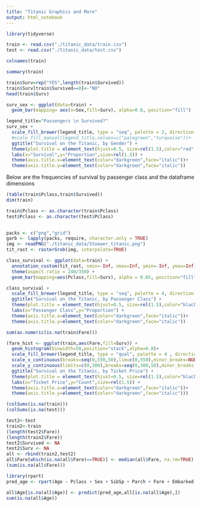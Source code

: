 ```yaml
---
title: "Titanic Graphics and More"
output: html_notebook
---
```



```r
library(tidyverse)
```
```r
train <- read.csv("./titanic_data/train.csv")
test <- read.csv("./titanic_data/test.csv")


```


```r
colnames(train)
```

```r
summary(train)
```


```r
train$Surv=rep("YES",length(train$Survived))
train$Surv[train$Survived==0]<-"NO"
head(train$Surv)

```

```r
surv_sex <- ggplot(data=train) +
  geom_bar(mapping= aes(x=Sex,fill=Surv), alpha=0.8, position="fill")
```

```r
legend_title="Passengers \n Survived?"
surv_sex +
  scale_fill_brewer(legend_title, type = "seq", palette = 2, direction = 1) +
  #scale_fill_manual(legend_title,values=c("palegreen","turquoise"))+
  ggtitle("Survival on the Titanic, by Gender") +
  theme(plot.title = element_text(hjust=0.5, size=rel(1.5),color="red",face="bold")) +
  labs(x="Survival",y="Proportion",size=rel(1.5)) +
  theme(axis.title.x=element_text(color="darkgreen",face="italic"))+
  theme(axis.title.y=element_text(color="darkgreen",face="italic"))

```

Below are the frequencies of survival by passenger class and the dataframe dimensions
```r
(table(train$Pclass,train$Survived))
dim(train)
```
```r
train$Pclass <- as.character(train$Pclass)
test$Pclass <- as.character(test$Pclass)
  
```

```r
packs <- c("png","grid")
garb <- lapply(packs, require, character.only = TRUE)
img <- readPNG("./titanic_data/Stoewer_titanic.png")
tit_rast <- rasterGrob(img, interpolate=TRUE)

class_survival <- ggplot(data=train) +
  annotation_custom(tit_rast, xmin=-Inf, xmax=Inf, ymin=-Inf, ymax=Inf)+
  theme(aspect.ratio = 240/350) +
  geom_bar(mapping=aes(Pclass,fill=Surv), alpha = 0.85, position="fill")

```

```r
class_survival +
  scale_fill_brewer(legend_title, type = "seq", palette = 4, direction = 0) +
  ggtitle("Survival on the Titanic, by Passenger Class") +
  theme(plot.title = element_text(hjust=0.5, size=rel(1.5),color="black",face="bold")) +
  labs(x="Passenger Class",y="Proportion") +
  theme(axis.title.x=element_text(color="darkgreen",face="italic"))+
  theme(axis.title.y=element_text(color="darkgreen",face="italic"))
```

```r
sum(as.numeric(is.na(train$Fare)))
```


```r
(fare_hist <- ggplot(train,aes(Fare,fill=Surv)) +
  geom_histogram(binwidth=50,position="stack",alpha=0.8)+ 
  scale_fill_brewer(legend_title, type = "qual", palette = 4 , direction = 1) +
  scale_x_continuous(breaks=seq(0,550,50),lim=c(0,550),minor_breaks=NULL)+
  scale_y_continuous(limits=c(0,300),breaks=seq(0,300,50),minor_breaks = seq(0,300,10))+
  ggtitle("Survival on the Titanic, by Ticket Price") +
  theme(plot.title = element_text(hjust=0.5, size=rel(1.5),color="black",face="bold")) +
  labs(x="Ticket Price",y="Count",size=rel(1.5)) +
  theme(axis.title.x=element_text(color="darkgreen",face="italic"))+
  theme(axis.title.y=element_text(color="darkgreen",face="italic")))
```
```r
(colSums(is.na(train)))
(colSums(is.na(test)))
```
```r
test2<-test
train2<-train
(length(test2$Fare))
(length(train2$Fare))
test2$Survived <- NA
test2$Surv <- NA
all <- rbind(train2,test2)
all$Fare[which(is.na(all$Fare)==TRUE)] <- median(all$Fare, na.rm=TRUE)
(sum(is.na(all$Fare)))

```
```r
library(rpart)
pred_age <- rpart(Age ~ Pclass + Sex + SibSp + Parch + Fare + Embarked, data=all[!is.na(all$Age),],method="anova")
```
```r
all$Age[is.na(all$Age)] <- predict(pred_age,all[is.na(all$Age),])
sum(is.na(all$Age))
```




